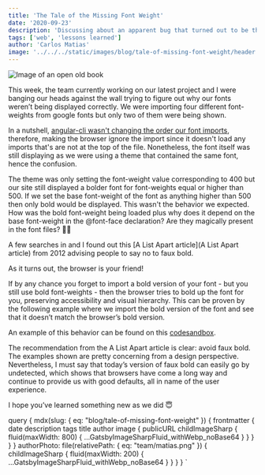 ```yaml
---
title: 'The Tale of the Missing Font Weight'
date: '2020-09-23'
description: 'Discussing about an apparent bug that turned out to be the browser just helping out'
tags: ['web', 'lessons learned']
author: 'Carlos Matias'
image: '../../../static/images/blog/tale-of-missing-font-weight/header.jpeg'
---
```



<Image
  src="blog/tale-of-missing-font-weight/header.jpeg"
  alt="Image of an open old book"
  caption="Photo by Adam Nieścioruk on Unsplash"
/>

This week, the team currently working on our latest project and I were banging our heads against the wall trying to figure out why our fonts weren’t being displayed correctly. We were importing four different font-weights from google fonts but only two of them were being shown.

In a nutshell, [angular-cli wasn't changing the order our font imports](https://github.com/angular/angular-cli/pull/17431), therefore, making the browser ignore the import since it doesn't load any imports that's are not at the top of the file. Nonetheless, the font itself was still displaying as we were using a theme that contained the same font, hence the confusion.

The theme was only setting the font-weight value corresponding to 400 but our site still displayed a bolder font for font-weights equal or higher than 500. If we set the base font-weight of the font as anything higher than 500 then only bold would be displayed. This wasn't the behavior we expected. How was the bold font-weight being loaded plus why does it depend on the base font-weight in the @font-face declaration? Are they magically present in the font files? 🧙‍♂️

A few searches in and I found out this [A List Apart article](A List Apart article) from 2012 advising people to say no to faux bold.

As it turns out, the browser is your friend!

If by any chance you forget to import a bold version of your font - but you still use bold font-weights - then the browser tries to bold up the font for you, preserving accessibility and visual hierarchy. This can be proven by the following example where we import the bold version of the font and see that it doesn’t match the browser’s bold version.

An example of this behavior can be found on this [codesandbox](https://codesandbox.io/s/browser-faux-bold-kooq9?from-embed).

The recommendation from the A List Apart article is clear: avoid faux bold. The examples shown are pretty concerning from a design perspective. Nevertheless, I must say that today’s version of faux bold can easily go by undetected, which shows that browsers have come a long way and continue to provide us with good defaults, all in name of the user experience.

I hope you’ve learned something new as we did 😇

  query {
    mdx(slug: { eq: "blog/tale-of-missing-font-weight" }) {
      frontmatter {
        date
        description
        tags
        title
        author
        image {
          publicURL
          childImageSharp {
            fluid(maxWidth: 800) {
              ...GatsbyImageSharpFluid_withWebp_noBase64
            }
          }
        }
      }
    }
    authorPhoto: file(relativePath: { eq: "team/matias.png" }) {
      childImageSharp {
        fluid(maxWidth: 200) {
          ...GatsbyImageSharpFluid_withWebp_noBase64
        }
      }
    }
  }
`

